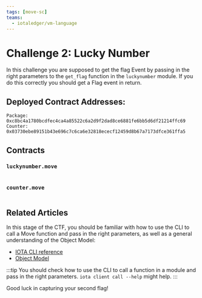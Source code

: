 ```yaml
---
tags: [move-sc]
teams:
  - iotaledger/vm-language
---
```


# Challenge 2: Lucky Number

In this challenge you are supposed to get the flag Event by passing in the right parameters to the `get_flag` function in the `luckynumber` module. If you do this correctly you should get a Flag event in return. 



## Deployed Contract Addresses:
```
Package: 0xc8bc4a1780bcdfec4ca4a85522c6a2d9f2dad8ce6881fe6bb5d6df21214ffc69
Counter: 0x03730ebe89151b43e696c7c6ca6e32818ececf12459d8b67a7173dfce361ffa5
```

## Contracts

### `luckynumber.move`
```move file=<rootDir>/docs/examples/move/ctf/challenge_2/sources/luckynumber.move
```

### `counter.move`
```move file=<rootDir>/docs/examples/move/ctf/challenge_2/sources/counter.move
```


## Related Articles
In this stage of the CTF, you should be familiar with how to use the CLI to call a Move function and pass in the right parameters, as well as a general understanding of the Object Model:

- [IOTA CLI reference](../../references/cli/)
- [Object Model](../iota-101/objects/object-model.mdx)

:::tip
You should check how to use the CLI to call a function in a module and pass in the right parameters. `iota client call --help` might help.
:::


Good luck in capturing your second flag!



<ChallengeVerifier expectedObjectType="0xc8bc4a1780bcdfec4ca4a85522c6a2d9f2dad8ce6881fe6bb5d6df21214ffc69::luckynumber::Flag" challengeNumber="2" nftName="Lucky_Number"/>